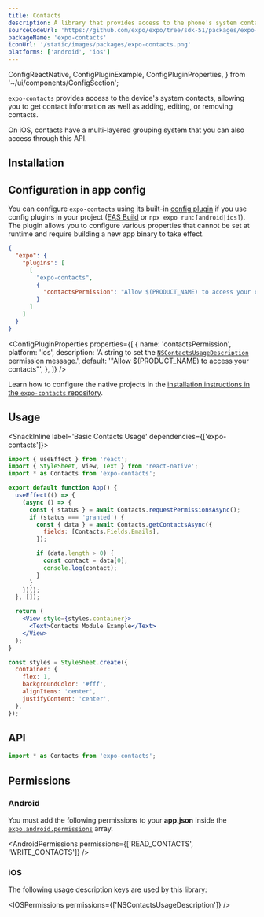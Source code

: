 ```yaml
---
title: Contacts
description: A library that provides access to the phone's system contacts.
sourceCodeUrl: 'https://github.com/expo/expo/tree/sdk-51/packages/expo-contacts'
packageName: 'expo-contacts'
iconUrl: '/static/images/packages/expo-contacts.png'
platforms: ['android', 'ios']
---
```


  ConfigReactNative,
  ConfigPluginExample,
  ConfigPluginProperties,
} from '~/ui/components/ConfigSection';

`expo-contacts` provides access to the device's system contacts, allowing you to get contact information as well as adding, editing, or removing contacts.

On iOS, contacts have a multi-layered grouping system that you can also access through this API.

## Installation

<APIInstallSection />

## Configuration in app config

You can configure `expo-contacts` using its built-in [config plugin](/config-plugins/introduction/) if you use config plugins in your project ([EAS Build](/build/introduction) or `npx expo run:[android|ios]`). The plugin allows you to configure various properties that cannot be set at runtime and require building a new app binary to take effect.

<ConfigPluginExample>

```json app.json
{
  "expo": {
    "plugins": [
      [
        "expo-contacts",
        {
          "contactsPermission": "Allow $(PRODUCT_NAME) to access your contacts."
        }
      ]
    ]
  }
}
```

</ConfigPluginExample>

<ConfigPluginProperties
  properties={[
    {
      name: 'contactsPermission',
      platform: 'ios',
      description: 'A string to set the [`NSContactsUsageDescription`](#ios) permission message.',
      default: '"Allow $(PRODUCT_NAME) to access your contacts"',
    },
  ]}
/>

<ConfigReactNative>

Learn how to configure the native projects in the [installation instructions in the `expo-contacts` repository](https://github.com/expo/expo/tree/main/packages/expo-contacts#installation-in-bare-react-native-projects).

</ConfigReactNative>

## Usage

<SnackInline label='Basic Contacts Usage' dependencies={['expo-contacts']}>

```jsx
import { useEffect } from 'react';
import { StyleSheet, View, Text } from 'react-native';
import * as Contacts from 'expo-contacts';

export default function App() {
  useEffect(() => {
    (async () => {
      const { status } = await Contacts.requestPermissionsAsync();
      if (status === 'granted') {
        const { data } = await Contacts.getContactsAsync({
          fields: [Contacts.Fields.Emails],
        });

        if (data.length > 0) {
          const contact = data[0];
          console.log(contact);
        }
      }
    })();
  }, []);

  return (
    <View style={styles.container}>
      <Text>Contacts Module Example</Text>
    </View>
  );
}

const styles = StyleSheet.create({
  container: {
    flex: 1,
    backgroundColor: '#fff',
    alignItems: 'center',
    justifyContent: 'center',
  },
});
```

</SnackInline>

## API

```js
import * as Contacts from 'expo-contacts';
```

<APISection packageName="expo-contacts" apiName="Contacts" />

## Permissions

### Android

You must add the following permissions to your **app.json** inside the [`expo.android.permissions`](/versions/latest/config/app/#permissions) array.

<AndroidPermissions permissions={['READ_CONTACTS', 'WRITE_CONTACTS']} />

### iOS

The following usage description keys are used by this library:

<IOSPermissions permissions={['NSContactsUsageDescription']} />
